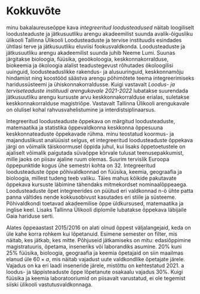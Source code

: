 # Kokkuvõte {-}

minu bakalaureuseõppe kava *integreeritud loodusteadused* näitab loogiliselt loodusteaduste ja jätkusuutliku arengu akadeemilist suunda avalik-õigusliku ülikooli Tallinna Ülikooli Loodusteaduste ja tervise instituudis esindades ühtlasi terve ja jätkusuutliku eluviisi fookusvaldkonda. Loodusteaduste ja jätkusuutliku arengu akadeemilist suunda juhib Neeme Lumi. Suunas järgitakse bioloogia, füüsika, geoökoloogia, keskkonnakorralduse, biokeemia ja ökoloogia alalist teadustegevust rõhutades ökoloogilisi uuinguid, loodusteaduslikke rakendus- ja alusuuringuid, keskkonnamõju hindamist ning koostööd säästva arengu põhimõtete teema integreerimiseks haridussüsteemi ja ühiskonnakorraldusse. Kuigi vastavalt *Loodus- ja terviseteaduste instituudi arengukavale 2021-2022* lubatakse suurendada jätkusuutliku arengu kursuste arvu keskkonnakorralduse erialas, suletakse keskkonnakorralduse magistriõpe. Vastavalt Tallinna Ülikooli arengukavale on olulisel kohal rahvusvahelistumine ja interdistsiplinaarsus.

Integreeritud loodusteaduste õppekava on märgitud loodusteaduste, matemaatika ja statistika õppevaldkonna keskkonna õppesuuna keskkonnateaduste õppekavade rühma. minu teostatud koormus- ja majanduslikust analüüsist selgus, et integreeritud loodusteaduste õppekava järgi on võimalik täiskoormusel õppida juhul, kui lisaks õppetoetustele on ajaliselt võimalik paigutada süvaõppe kõrvale tulusat teenusepakkumist, mille jaoks on piisav ajaline ruum olemas. Suurim tervislik Euroopa õppepunktide kogus ühe semestri kohta on 32. Integreeritud loodusteaduste õppe põhivaldkonnad on füüsika, keemia, geograafia ja bioloogia, millest tudeng teeb valiku. Täies mahus kõikide pakutavate õppekava kursuste läbimine tähendaks mitmekordset nominaalõppeaega. Loodusteaduste õpet integreerides on püütud eri valdkonnad n-ö ühte patta panna vältides nende kokkusobivust kasutades eri stiile ja süsteeme. Põhivaldkondi toetavad akadeemilise õppe üldkursused, matemaatika ja inglise keel. Lisaks Tallinna Ülikooli diplomile lubatakse õppekava läbijaile Gaia hariduse serti.

Alates õppeaastast 2015/2016 on alati olnud õppest väljalangejaid, keda on üle kahe korra rohkem kui lõpetanuid. Esimene semester on filter, mis näitab, kes jätkab, kes mitte. Põhjuseid jätkamiseks on mitu: edasiõppimine magistratuuris, õpetama, inseneriks või laborandiks asumine. 20% kuni 25% füüsika, bioloogia, geograafia ja keemia õpetajaid on siin maailmas elanud üle $60 \times a$, mis näitab vajadust uute valdkondlike õpetajate järele. Vajadus on ka eri laadi inseneride järele, mistõttu on kehtestatud 2021. a loodus- ja täppisteaduste õppe lõpetanute osakaalu vajadus 30%. Kuigi füüsika ja keemia laboratooriumid on piisavalt varustatud, ei ole tegemist siiski ülikooli vastutusvaldkonnaga.
